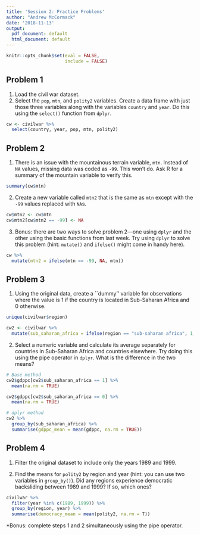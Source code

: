 ```yaml
---
title: 'Session 2: Practice Problems'
author: "Andrew McCormack"
date: '2018-11-13'
output:
  pdf_document: default
  html_document: default
---
```


```r
knitr::opts_chunk$set(eval = FALSE,
                      include = FALSE)
```

## Problem 1

1. Load the civil war dataset.
2. Select the `pop`, `mtn`, and `polity2` variables. Create a data frame with just those three variables along with the variables `country` and `year`. Do this using the `select()` function from `dplyr`.

```r
cw <- civilwar %>%
  select(country, year, pop, mtn, polity2)
```


## Problem 2

1. There is an issue with the mountainous terrain variable, `mtn`. Instead of `NA` values, missing data was coded as `-99`. This won't do. Ask R for a summary of the mountain variable to verify this. 

```r
summary(cw$mtn)
```

2. Create a new variable called `mtn2` that is the same as `mtn` except with the `-99` values replaced with `NA`s. 

```r
cw$mtn2 <- cw$mtn
cw$mtn2[cw$mtn2 == -99] <- NA
```

3. Bonus: there are two ways to solve problem 2---one using `dplyr` and the other using the basic functions from last week. Try using `dplyr` to solve this problem (hint: `mutate()` and `ifelse()` might come in handy here).

```r
cw %>%
  mutate(mtn2 = ifelse(mtn == -99, NA, mtn))
```

## Problem 3

1. Using the original data, create a ``dummy'' variable for observations where the value is 1 if the country is located in Sub-Saharan Africa and 0 otherwise. 

```r
unique(civilwar$region)

cw2 <- civilwar %>%
  mutate(sub_saharan_africa = ifelse(region == "sub-saharan africa", 1,0))
```


2. Select a numeric variable and calculate its average separately for countries in Sub-Saharan Africa and countries elsewhere. Try doing this using the pipe operator in `dplyr`. What is the difference in the two means?

```r
# Base method
cw2$gdppc[cw2$sub_saharan_africa == 1] %>%
  mean(na.rm = TRUE)

cw2$gdppc[cw2$sub_saharan_africa == 0] %>%
  mean(na.rm = TRUE)
```
```r
# dplyr method
cw2 %>%
  group_by(sub_saharan_africa) %>%
  summarise(gdppc_mean = mean(gdppc, na.rm = TRUE))
```

## Problem 4

1. Filter the original dataset to include only the years 1989 and 1999.

2. Find the means for `polity2` by region and year (hint: you can use two variables in `group_by()`). Did any regions experience democratic backsliding between 1989 and 1999? If so, which ones?

```r
civilwar %>%
  filter(year %in% c(1989, 1999)) %>%
  group_by(region, year) %>%
  summarise(democracy_mean = mean(polity2, na.rm = T))
```
*Bonus: complete steps 1 and 2 simultaneously using the pipe operator. 
